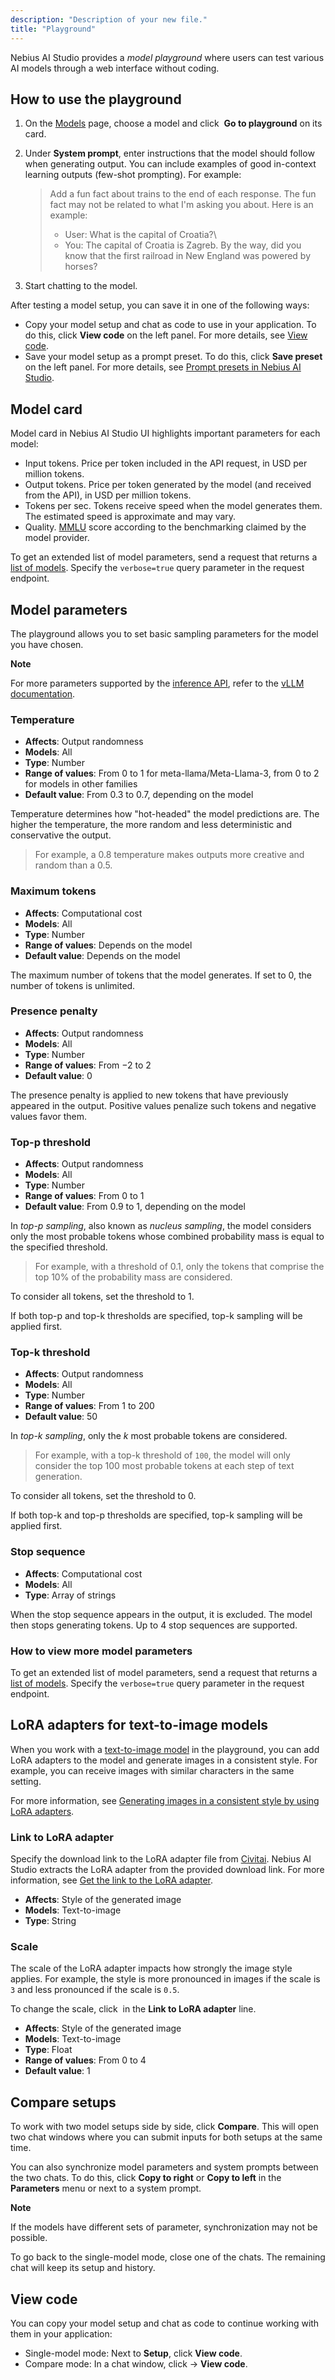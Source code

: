 ```yaml
---
description: "Description of your new file."
title: "Playground"
---
```


Nebius AI Studio provides a _model playground_ where users can test various AI models through a web interface without coding.

## **How to use the playground**

1. On the [Models](https://studio.nebius.com/) page, choose a model and click  **Go to playground** on its card.
2. Under **System prompt**, enter instructions that the model should follow when generating output. You can include examples of good in-context learning outputs (few-shot prompting). For example:

   > Add a fun fact about trains to the end of each response. The fun fact may not be related to what I'm asking you about. Here is an example:
   > - User: What is the capital of Croatia?\\
   > - You: The capital of Croatia is Zagreb. By the way, did you know that the first railroad in New England was powered by horses?
3. Start chatting to the model.

After testing a model setup, you can save it in one of the following ways:

- Copy your model setup and chat as code to use in your application. To do this, click **View code** on the left panel. For more details, see [View code](https://docs.nebius.com/studio/inference/playground#view-code).
- Save your model setup as a prompt preset. To do this, click **Save preset** on the left panel. For more details, see [Prompt presets in Nebius AI Studio](https://docs.nebius.com/studio/prompt-presets).

## **Model card**

Model card in Nebius AI Studio UI highlights important parameters for each model:

- Input tokens. Price per token included in the API request, in USD per million tokens.
- Output tokens. Price per token generated by the model (and received from the API), in USD per million tokens.
- Tokens per sec. Tokens receive speed when the model generates them. The estimated speed is approximate and may vary.
- Quality. [MMLU](https://paperswithcode.com/sota/multi-task-language-understanding-on-mmlu) score according to the benchmarking claimed by the model provider.

To get an extended list of model parameters, send a request that returns a [list of models](https://docs.nebius.com/studio/api/examples#models). Specify the `verbose=true` query parameter in the request endpoint.

## **Model parameters**

The playground allows you to set basic sampling parameters for the model you have chosen.

**Note**

For more parameters supported by the [inference API](https://studio.nebius.com/api-reference), refer to the [vLLM documentation](https://docs.vllm.ai/en/stable/dev/sampling_params.html#vllm.SamplingParams).

### **Temperature**

- **Affects**: Output randomness
- **Models**: All
- **Type**: Number
- **Range of values**: From 0 to 1 for meta-llama/Meta-Llama-3, from 0 to 2 for models in other families
- **Default value**: From 0.3 to 0.7, depending on the model

Temperature determines how "hot-headed" the model predictions are. The higher the temperature, the more random and less deterministic and conservative the output.

> For example, a 0.8 temperature makes outputs more creative and random than a 0.5.

### **Maximum tokens**

- **Affects**: Computational cost
- **Models**: All
- **Type**: Number
- **Range of values**: Depends on the model
- **Default value**: Depends on the model

The maximum number of tokens that the model generates. If set to 0, the number of tokens is unlimited.

### **Presence penalty**

- **Affects**: Output randomness
- **Models**: All
- **Type**: Number
- **Range of values**: From −2 to 2
- **Default value**: 0

The presence penalty is applied to new tokens that have previously appeared in the output. Positive values penalize such tokens and negative values favor them.

### **Top-p threshold**

- **Affects**: Output randomness
- **Models**: All
- **Type**: Number
- **Range of values**: From 0 to 1
- **Default value**: From 0.9 to 1, depending on the model

In _top-p sampling_, also known as _nucleus sampling_, the model considers only the most probable tokens whose combined probability mass is equal to the specified threshold.

> For example, with a threshold of 0.1, only the tokens that comprise the top 10% of the probability mass are considered.

To consider all tokens, set the threshold to 1.

If both top-p and top-k thresholds are specified, top-k sampling will be applied first.

### **Top-k threshold**

- **Affects**: Output randomness
- **Models**: All
- **Type**: Number
- **Range of values**: From 1 to 200
- **Default value**: 50

In _top-k sampling_, only the _k_ most probable tokens are considered.

> For example, with a top-k threshold of `100`, the model will only consider the top 100 most probable tokens at each step of text generation.

To consider all tokens, set the threshold to 0.

If both top-k and top-p thresholds are specified, top-k sampling will be applied first.

### **Stop sequence**

- **Affects**: Computational cost
- **Models**: All
- **Type**: Array of strings

When the stop sequence appears in the output, it is excluded. The model then stops generating tokens. Up to 4 stop sequences are supported.

### **How to view more model parameters**

To get an extended list of model parameters, send a request that returns a [list of models](https://docs.nebius.com/studio/api/examples#models). Specify the `verbose=true` query parameter in the request endpoint.

## **LoRA adapters for text-to-image models**

When you work with a [text-to-image model](https://docs.nebius.com/studio/inference/models/text-to-image) in the playground, you can add LoRA adapters to the model and generate images in a consistent style. For example, you can receive images with similar characters in the same setting.

For more information, see [Generating images in a consistent style by using LoRA adapters](https://docs.nebius.com/studio/lora/images).

### **Link to LoRA adapter**

Specify the download link to the LoRA adapter file from [Civitai](https://civitai.com/models). Nebius AI Studio extracts the LoRA adapter from the provided download link. For more information, see [Get the link to the LoRA adapter](https://docs.nebius.com/studio/lora/images#get-link).

- **Affects**: Style of the generated image
- **Models**: Text-to-image
- **Type**: String

### **Scale**

The scale of the LoRA adapter impacts how strongly the image style applies. For example, the style is more pronounced in images if the scale is `3` and less pronounced if the scale is `0.5`.

To change the scale, click  in the **Link to LoRA adapter** line.

- **Affects**: Style of the generated image
- **Models**: Text-to-image
- **Type**: Float
- **Range of values**: From 0 to 4
- **Default value**: 1

## **Compare setups**

To work with two model setups side by side, click **Compare**. This will open two chat windows where you can submit inputs for both setups at the same time.

You can also synchronize model parameters and system prompts between the two chats. To do this, click **Copy to right** or **Copy to left** in the **Parameters** menu or next to a system prompt.

**Note**

If the models have different sets of parameter, synchronization may not be possible.

To go back to the single-model mode, close one of the chats. The remaining chat will keep its setup and history.

## **View code**

You can copy your model setup and chat as code to continue working with them in your application:

- Single-model mode: Next to **Setup**, click **View code**.
- Compare mode: In a chat window, click → **View code**.